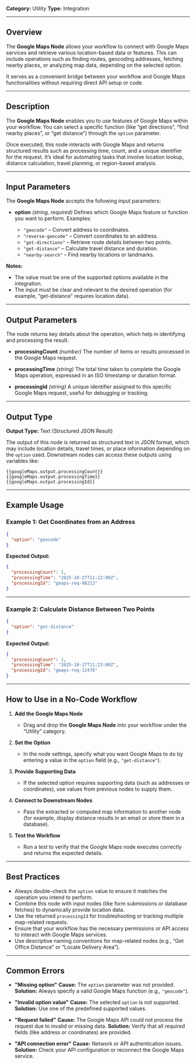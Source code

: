 **Category:** Utility
**Type:** Integration

---

## Overview

The **Google Maps Node** allows your workflow to connect with Google Maps services and retrieve various location-based data or features.
This can include operations such as finding routes, geocoding addresses, fetching nearby places, or analyzing map data, depending on the selected option.

It serves as a convenient bridge between your workflow and Google Maps functionalities without requiring direct API setup or code.

---

## Description

The **Google Maps Node** enables you to use features of Google Maps within your workflow.
You can select a specific function (like “get directions”, “find nearby places”, or “get distance”) through the `option` parameter.

Once executed, this node interacts with Google Maps and returns structured results such as processing time, count, and a unique identifier for the request.
It’s ideal for automating tasks that involve location lookup, distance calculation, travel planning, or region-based analysis.

---

## Input Parameters

The **Google Maps Node** accepts the following input parameters:

* **option** *(string, required)*
  Defines which Google Maps feature or function you want to perform.
  Examples:

  * `"geocode"` – Convert address to coordinates.
  * `"reverse-geocode"` – Convert coordinates to an address.
  * `"get-directions"` – Retrieve route details between two points.
  * `"get-distance"` – Calculate travel distance and duration.
  * `"nearby-search"` – Find nearby locations or landmarks.

**Notes:**

* The value must be one of the supported options available in the integration.
* The input must be clear and relevant to the desired operation (for example, “get-distance” requires location data).

---

## Output Parameters

The node returns key details about the operation, which help in identifying and processing the result.

* **processingCount** *(number)*
  The number of items or results processed in the Google Maps request.

* **processingTime** *(string)*
  The total time taken to complete the Google Maps operation, expressed in an ISO timestamp or duration format.

* **processingId** *(string)*
  A unique identifier assigned to this specific Google Maps request, useful for debugging or tracking.

---

## Output Type

**Output Type:** Text (Structured JSON Result)

The output of this node is returned as structured text in JSON format, which may include location details, travel times, or place information depending on the `option` used.
Downstream nodes can access these outputs using variables like:

```
{{googleMaps.output.processingCount}}
{{googleMaps.output.processingTime}}
{{googleMaps.output.processingId}}
```

---

## Example Usage

### Example 1: Get Coordinates from an Address

```json
{
  "option": "geocode"
}
```

**Expected Output:**

```json
{
  "processingCount": 1,
  "processingTime": "2025-10-27T11:22:00Z",
  "processingId": "gmaps-req-98213"
}
```

---

### Example 2: Calculate Distance Between Two Points

```json
{
  "option": "get-distance"
}
```

**Expected Output:**

```json
{
  "processingCount": 1,
  "processingTime": "2025-10-27T11:23:00Z",
  "processingId": "gmaps-req-12478"
}
```

---

## How to Use in a No-Code Workflow

1. **Add the Google Maps Node**

   * Drag and drop the **Google Maps Node** into your workflow under the “Utility” category.

2. **Set the Option**

   * In the node settings, specify what you want Google Maps to do by entering a value in the `option` field (e.g., `"get-distance"`).

3. **Provide Supporting Data**

   * If the selected option requires supporting data (such as addresses or coordinates), use values from previous nodes to supply them.

4. **Connect to Downstream Nodes**

   * Pass the extracted or computed map information to another node (for example, display distance results in an email or store them in a database).

5. **Test the Workflow**

   * Run a test to verify that the Google Maps node executes correctly and returns the expected details.

---

## Best Practices

* Always double-check the `option` value to ensure it matches the operation you intend to perform.
* Combine this node with input nodes (like form submissions or database fetches) to dynamically provide location data.
* Use the returned `processingId` for troubleshooting or tracking multiple map-related requests.
* Ensure that your workflow has the necessary permissions or API access to interact with Google Maps services.
* Use descriptive naming conventions for map-related nodes (e.g., “Get Office Distance” or “Locate Delivery Area”).

---

## Common Errors

* **"Missing option"**
  **Cause:** The `option` parameter was not provided.
  **Solution:** Always specify a valid Google Maps function (e.g., `"geocode"`).

* **"Invalid option value"**
  **Cause:** The selected `option` is not supported.
  **Solution:** Use one of the predefined supported values.

* **"Request failed"**
  **Cause:** The Google Maps API could not process the request due to invalid or missing data.
  **Solution:** Verify that all required fields (like address or coordinates) are provided.

* **"API connection error"**
  **Cause:** Network or API authentication issues.
  **Solution:** Check your API configuration or reconnect the Google Maps service.

